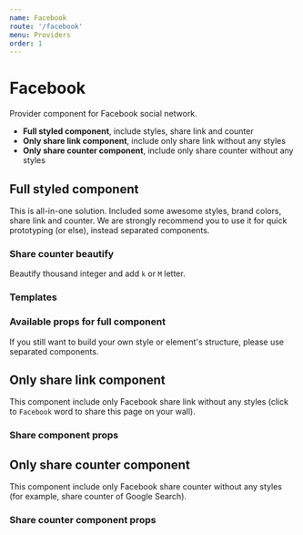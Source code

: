 ```yaml
---
name: Facebook
route: '/facebook'
menu: Providers
order: 1
---
```



# Facebook

Provider component for Facebook social network.

* **Full styled component**, include styles, share link and counter
* **Only share link component**, include only share link without any styles
* **Only share counter component**, include only share counter without any styles

## Full styled component

This is all-in-one solution. Included some awesome styles, brand colors, share link and counter. We are strongly recommend you to use it for quick prototyping (or else), instead separated components.

<Playground>
    <FacebookButton />
</Playground>

### Share counter beautify

Beautify thousand integer and add `k` or `M` letter.

<Playground>
    <FacebookButton url="https://yandex.ru" />
    <FacebookButton url="https://google.com" />
</Playground>

### Templates

<Playground>
    <FacebookButton buttonTheme="outlined" />
    <FacebookButton buttonTheme="gradient" />
</Playground>

### Available props for full component

<PropsTable of={FacebookButton} />

If you still want to build your own style or element's structure, please use separated components.

## Only share link component

This component include only Facebook share link without any styles (click to `Facebook` word to share this page on your wall).

<Playground>
    <FacebookShareLink />
</Playground>

### Share component props

<PropsTable of={FacebookShareLink} />

## Only share counter component

This component include only Facebook share counter without any styles (for example, share counter of Google Search).

<Playground>
    <FacebookShareCounter url="https://google.com" />
</Playground>

### Share counter component props

<PropsTable of={FacebookShareCounter} />
